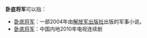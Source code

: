 '''卧底将军'''可以指：
*[[卧底将军_(图书)|卧底将军]]：一部2004年由[[解放军出版社|解放军出版社]]出版的军事小说。
*[[利剑_(电视剧)|卧底将军]]：中国内地2010年电视连续剧

{{disambig|Cat=四字作品消歧義}}